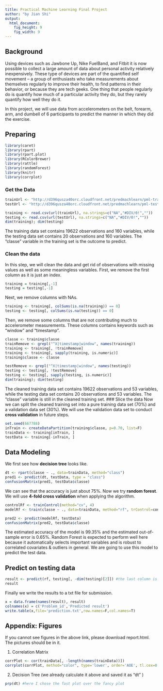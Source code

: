 ```yaml
---
title: Practical Machine Learning Final Project
author: "by Jian Shi"
output:
  html_document:
    fig_height: 9
    fig_width: 9
---
```


## Background  
Using devices such as Jawbone Up, Nike FuelBand, and Fitbit it is now possible to collect a large amount of data about personal activity relatively inexpensively. These type of devices are part of the quantified self movement – a group of enthusiasts who take measurements about themselves regularly to improve their health, to find patterns in their behavior, or because they are tech geeks. One thing that people regularly do is quantify how much of a particular activity they do, but they rarely quantify how well they do it.  

In this project, we will use data from accelerometers on the belt, forearm, arm, and dumbell of 6 participants to predict the manner in which they did the exercise.  

## Preparing  
```r
library(caret)
library(rpart)
library(rpart.plot)
library(RColorBrewer)
library(rattle)
library(randomForest)
library(knitr)
library(corrplot)
```
### Get the Data
```r
trainUrl <- "http://d396qusza40orc.cloudfront.net/predmachlearn/pml-training.csv"
testUrl <- "http://d396qusza40orc.cloudfront.net/predmachlearn/pml-testing.csv"

training <- read.csv(url(trainUrl), na.strings=c("NA","#DIV/0!",""))
testing <- read.csv(url(testUrl), na.strings=c("NA","#DIV/0!",""))
dim(training); dim(testing)
```  
The training data set contains 19622 observations and 160 variables, while the testing data set contains 20 observations and 160 variables. The "classe" variable in the training set is the outcome to predict. 

### Clean the data
In this step, we will clean the data and get rid of observations with missing values as well as some meaningless variables. First, we remove the first column as it is just an index.
```r
training = training[,-1]
testing = testing[,-1]
```
Next, we remove columns with NAs. 
```r
training <- training[, colSums(is.na(training)) == 0] 
testing <- testing[, colSums(is.na(testing)) == 0] 
```  
Then, we remove some columns that are not contributing much to accelerometer measurements. These columns contains keywords such as "window" and  "timestamp".
```r
classe <- training$classe
trainRemove <- grepl("^X|timestamp|window", names(training))
training <- training[, !trainRemove]
training <- training[, sapply(training, is.numeric)]
training$classe <- classe

testRemove <- grepl("^X|timestamp|window", names(testing))
testing <- testing[, !testRemove]
testing <- testing[, sapply(testing, is.numeric)]
dim(training); dim(testing)
```
The cleaned training data set contains 19622 observations and 53 variables, while the testing data set contains 20 observations and 53 variables. The "classe" variable is still in the cleaned training set.
### Slice the data
Now we can split the cleaned training set into a pure training data set (70%) and a validation data set (30%). We will use the validation data set to conduct **cross validation** in future steps.  
```r
set.seed(667788) 
inTrain <- createDataPartition(training$classe, p=0.70, list=F)
trainData <- training[inTrain, ]
testData <- training[-inTrain, ]
```
## Data Modeling
We first see how **decision tree** looks like.
```r
dt <- rpart(classe ~ ., data=trainData, method="class")
pred1 <- predict(dt, testData, type = "class")
confusionMatrix(pred1, testData$classe)
```
We can see that the accuracy is just about 75%. Now we try **random forest**. We will use **4-fold cross validation** when applying the algorithm.
```r
controlRf <- trainControl(method="cv", 4)
modelRf <- train(classe ~ ., data=trainData, method="rf", trControl=controlRf, ntree=250)

pred2 <- predict(modelRf, testData)
confusionMatrix(pred2, testData$classe)
```
The estimated accuracy of the model is 99.35% and the estimated out-of-sample error is 0.65%. Random Forest is expected to perform well here because it automatically selects important variables and is robust to correlated covariates & outliers in general. We are going to use this model to predict the test data.

## Predict on testing data
```r
result <- predict(rf, testing[, -dim(testing)[2]]) #the last column is problem_id
result
```
Finally we write the results to a txt file for submission.
```r
x = data.frame(names(result), result)
colnames(x) = c('Problem_id','Predicted result')
write.table(x,file='prediction.txt',row.names=F,col.names=T)
```

## Appendix: Figures
If you cannot see figures in the above link, please download report.html. The pictures should be in it.

1. Correlation Matrix   
```r
corrPlot <- cor(trainData[, -length(names(trainData))])
corrplot(corrPlot, method="color", type='lower', order='AOE', tl.cex=0.5)
```

2. Decision Tree (we already calculate it above and saved it as "dt" )
```r
prp(dt) #here I chose the fast plot over the fancy plot
```


